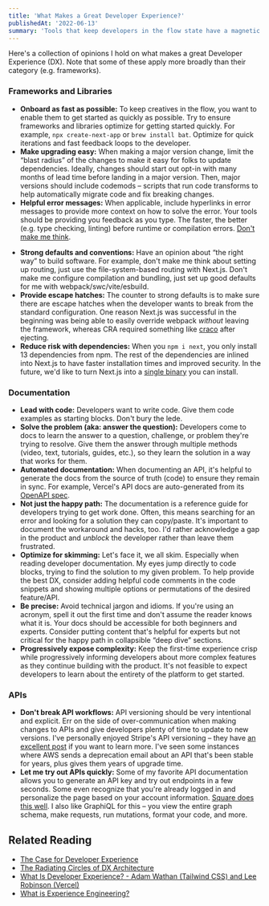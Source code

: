 ```yaml
---
title: 'What Makes a Great Developer Experience?'
publishedAt: '2022-06-13'
summary: 'Tools that keep developers in the flow state have a magnetic force. An often unexplainable, invisible pull that attracts and retains them to certain products. This pull is Developer Experience (DX).'
---
```


Here's a collection of opinions I hold on what makes a great Developer Experience (DX). Note that some of these apply more broadly than their category (e.g. frameworks).

<StaticTweet id="1476237583105601538" />

### Frameworks and Libraries

- **Onboard as fast as possible:** To keep creatives in the flow, you want to enable them to get started as quickly as possible. Try to ensure frameworks and libraries optimize for getting started quickly. For example, `npx create-next-app` or `brew install bat`. Optimize for quick iterations and fast feedback loops to the developer.
- **Make upgrading easy:** When making a major version change, limit the “blast radius” of the changes to make it easy for folks to update dependencies. Ideally, changes should start out opt-in with many months of lead time before landing in a major version. Then, major versions should include codemods – scripts that run code transforms to help automatically migrate code and fix breaking changes.
- **Helpful error messages:** When applicable, include hyperlinks in error messages to provide more context on how to solve the error. Your tools should be providing you feedback as you type. The faster, the better (e.g. type checking, linting) before runtime or compilation errors. [Don't make me think](https://www.swyx.io/write-errors-that-don-t-make-me-think-24hg).

<StaticTweet id="1124787522909949952" />

- **Strong defaults and conventions:** Have an opinion about “the right way” to build software. For example, don't make me think about setting up routing, just use the file-system-based routing with Next.js. Don't make me configure compilation and bundling, just set up good defaults for me with webpack/swc/vite/esbuild.
- **Provide escape hatches:** The counter to strong defaults is to make sure there are escape hatches when the developer wants to break from the standard configuration. One reason Next.js was successful in the beginning was being able to easily override webpack _without_ leaving the framework, whereas CRA required something like [craco](https://github.com/gsoft-inc/craco) after ejecting.
- **Reduce risk with dependencies:** When you `npm i next`, you only install 13 dependencies from npm. The rest of the dependencies are inlined into Next.js to have faster installation times and improved security. In the future, we'd like to turn Next.js into a [single binary](/blog/rust) you can install.

### Documentation

- **Lead with code:** Developers want to write code. Give them code examples as starting blocks. Don't bury the lede.
- **Solve the problem (aka: answer the question):** Developers come to docs to learn the answer to a question, challenge, or problem they're trying to resolve. Give them the answer through multiple methods (video, text, tutorials, guides, etc.), so they learn the solution in a way that works for them.
- **Automated documentation:** When documenting an API, it's helpful to generate the docs from the source of truth (code) to ensure they remain in sync. For example, Vercel's API docs are auto-generated from its [OpenAPI spec](https://swagger.io/specification/).
- **Not just the happy path:** The documentation is a reference guide for developers trying to get work done. Often, this means searching for an error and looking for a solution they can copy/paste. It's important to document the workaround and hacks, too. I'd rather acknowledge a gap in the product and _unblock_ the developer rather than leave them frustrated.
- **Optimize for skimming:** Let's face it, we all skim. Especially when reading developer documentation. My eyes jump directly to code blocks, trying to find the solution to my given problem. To help provide the best DX, consider adding helpful code comments in the code snippets and showing multiple options or permutations of the desired feature/API.
- **Be precise:** Avoid technical jargon and idioms. If you're using an acronym, spell it out the first time and don't assume the reader knows what it is. Your docs should be accessible for both beginners and experts. Consider putting content that's helpful for experts but not critical for the happy path in collapsible “deep dive” sections.
- **Progressively expose complexity:** Keep the first-time experience crisp while progressively informing developers about more complex features as they continue building with the product. It's not feasible to expect developers to learn about the entirety of the platform to get started.

<StaticTweet id="1258579119740248066" />

### APIs

- **Don't break API workflows:** API versioning should be very intentional and explicit. Err on the side of over-communication when making changes to APIs and give developers plenty of time to update to new versions. I've personally enjoyed Stripe's API versioning – they have [an excellent post](https://stripe.com/blog/api-versioning) if you want to learn more. I've seen some instances where AWS sends a deprecation email about an API that's been stable for years, plus gives them years of upgrade time.
- **Let me try out APIs quickly:** Some of my favorite API documentation allows you to generate an API key and try out endpoints in a few seconds. Some even recognize that you're already logged in and personalize the page based on your account information. [Square does this well](https://developer.squareup.com/explorer/square). I also like GraphiQL for this – you view the entire graph schema, make requests, run mutations, format your code, and more.

<StaticTweet id="1471351025252519936" />

## Related Reading

- [The Case for Developer Experience](https://future.com/the-case-for-developer-experience/)
- [The Radiating Circles of DX Architecture](https://dx.tips/circles)
- [What Is Developer Experience? - Adam Wathan (Tailwind CSS) and Lee Robinson (Vercel)](https://developerexperience.buzzsprout.com/1806381/8744993)
- [What is Experience Engineering?](https://quobix.com/articles/experience-engineering/)

